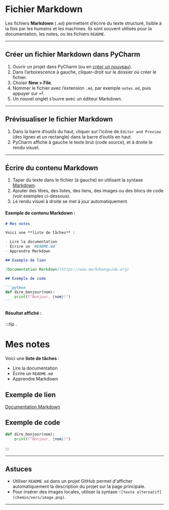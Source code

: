 # Fichier Markdown

Les fichiers **Markdown** (`.md`) permettent d’écrire du texte structuré, lisible à la fois par les humains et les machines.
Ils sont souvent utilisés pour la documentation, les notes, ou les fichiers `README`.

---

## Créer un fichier Markdown dans PyCharm

1. Ouvrir un projet dans PyCharm (ou en [créer un nouveau](creer-projet)).
2. Dans l’arborescence à gauche, cliquer-droit sur le dossier où créer le fichier.
3. Choisir **New > File**.
4. Nommer le fichier avec l’extension `.md`, par exemple `notes.md`, puis appuyer sur ⏎.
5. Un nouvel onglet s’ouvre avec un éditeur Markdown.

---

## Prévisualiser le fichier Markdown

1. Dans la barre d’outils du haut, cliquer sur l’icône de `Editor and Preview` (des lignes et un rectangle)
dans la barre d’outils en haut.
2. PyCharm affiche à gauche le texte brut (code source), et à droite le rendu visuel.

---

## Écrire du contenu Markdown

1. Taper du texte dans le fichier (à gauche) en utilisant la syntaxe [Markdown](https://www.markdownguide.org/basic-syntax/).
2. Ajouter des titres, des listes, des liens, des images ou des blocs de code (voir exemples ci-dessous).
3. Le rendu visuel à droite se met à jour automatiquement.

#### Exemple de contenu Markdown :

````markdown
# Mes notes

Voici une **liste de tâches** :

- Lire la documentation
- Écrire un `README.md`
- Apprendre Markdown

## Exemple de lien

[Documentation Markdown](https://www.markdownguide.org)

## Exemple de code

```python
def dire_bonjour(nom):
    print(f"Bonjour, {nom}!")
```
````

#### Résultat affiché :

:::tip .

# Mes notes

Voici une **liste de tâches** :

- Lire la documentation
- Écrire un `README.md`
- Apprendre Markdown

## Exemple de lien

[Documentation Markdown](https://www.markdownguide.org)

## Exemple de code

```python
def dire_bonjour(nom):
    print(f"Bonjour, {nom}!")
```

:::

---

## Astuces

- Utiliser `README.md` dans un projet GitHub permet d'afficher automatiquement la description du projet sur la page principale.
- Pour insérer des images locales, utiliser la syntaxe `![texte alternatif](chemin/vers/image.png)`.

---
